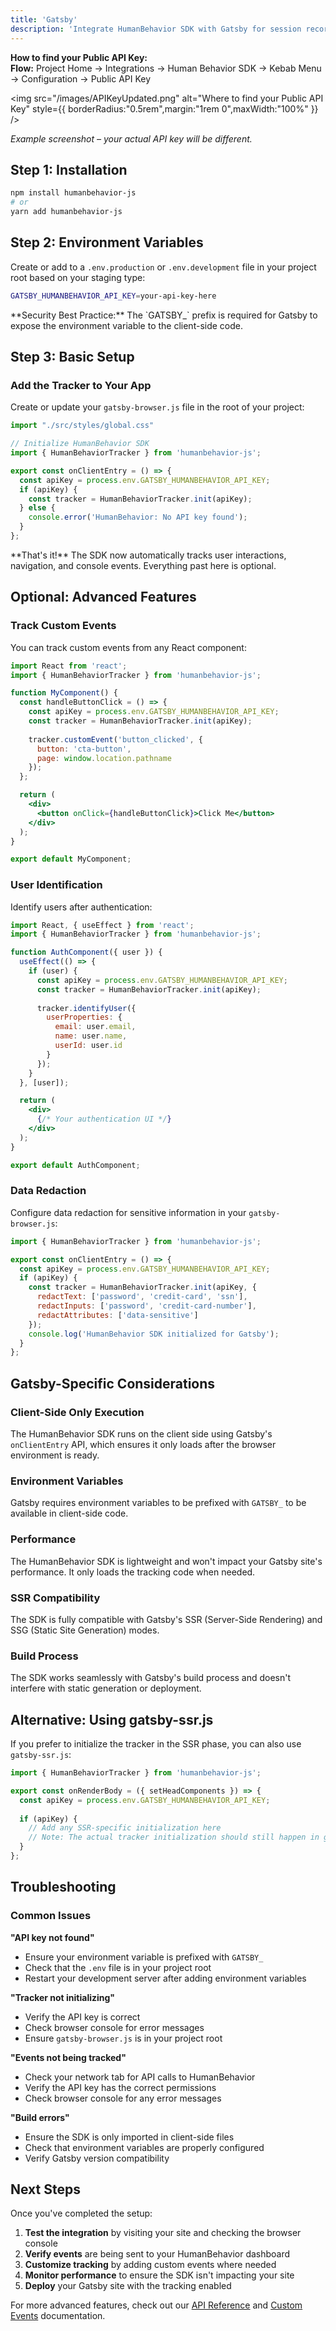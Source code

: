 ```yaml
---
title: 'Gatsby'
description: 'Integrate HumanBehavior SDK with Gatsby for session recording and analytics.'
---
```


<Expandable title="How to get your API Key">
<Info>
  <strong>How to find your Public API Key:</strong><br/>
  <b>Flow:</b> Project Home → Integrations → Human Behavior SDK → Kebab Menu → Configuration → Public API Key
</Info>

<img
  src="/images/APIKeyUpdated.png"
  alt="Where to find your Public API Key"
  style={{ borderRadius:"0.5rem",margin:"1rem 0",maxWidth:"100%" }}
/>

<p style={{ fontSize: '0.95em', color: '#888', marginTop: '-0.5rem', marginBottom: '1.5rem' }}><em>Example screenshot – your actual API key will be different.</em></p>
</Expandable>

## Step 1: Installation

```bash
npm install humanbehavior-js
# or
yarn add humanbehavior-js
```

## Step 2: Environment Variables

Create or add to a `.env.production` or `.env.development` file in your project root based on your staging type:

```bash
GATSBY_HUMANBEHAVIOR_API_KEY=your-api-key-here
```

<Note>
  **Security Best Practice:** The `GATSBY_` prefix is required for Gatsby to expose the environment variable to the client-side code.
</Note>

## Step 3: Basic Setup

### Add the Tracker to Your App

Create or update your `gatsby-browser.js` file in the root of your project:

```javascript
import "./src/styles/global.css"

// Initialize HumanBehavior SDK
import { HumanBehaviorTracker } from 'humanbehavior-js';

export const onClientEntry = () => {
  const apiKey = process.env.GATSBY_HUMANBEHAVIOR_API_KEY;
  if (apiKey) {
    const tracker = HumanBehaviorTracker.init(apiKey);
  } else {
    console.error('HumanBehavior: No API key found');
  }
};
```

<Note>
  **That's it!** The SDK now automatically tracks user interactions, navigation, and console events. Everything past here is optional.
</Note>


## Optional: Advanced Features

### Track Custom Events

You can track custom events from any React component:

```jsx
import React from 'react';
import { HumanBehaviorTracker } from 'humanbehavior-js';

function MyComponent() {
  const handleButtonClick = () => {
    const apiKey = process.env.GATSBY_HUMANBEHAVIOR_API_KEY;
    const tracker = HumanBehaviorTracker.init(apiKey);
    
    tracker.customEvent('button_clicked', {
      button: 'cta-button',
      page: window.location.pathname
    });
  };

  return (
    <div>
      <button onClick={handleButtonClick}>Click Me</button>
    </div>
  );
}

export default MyComponent;
```

### User Identification

Identify users after authentication:

```jsx
import React, { useEffect } from 'react';
import { HumanBehaviorTracker } from 'humanbehavior-js';

function AuthComponent({ user }) {
  useEffect(() => {
    if (user) {
      const apiKey = process.env.GATSBY_HUMANBEHAVIOR_API_KEY;
      const tracker = HumanBehaviorTracker.init(apiKey);
      
      tracker.identifyUser({
        userProperties: {
          email: user.email,
          name: user.name,
          userId: user.id
        }
      });
    }
  }, [user]);

  return (
    <div>
      {/* Your authentication UI */}
    </div>
  );
}

export default AuthComponent;
```

### Data Redaction

Configure data redaction for sensitive information in your `gatsby-browser.js`:

```javascript
import { HumanBehaviorTracker } from 'humanbehavior-js';

export const onClientEntry = () => {
  const apiKey = process.env.GATSBY_HUMANBEHAVIOR_API_KEY;
  if (apiKey) {
    const tracker = HumanBehaviorTracker.init(apiKey, {
      redactText: ['password', 'credit-card', 'ssn'],
      redactInputs: ['password', 'credit-card-number'],
      redactAttributes: ['data-sensitive']
    });
    console.log('HumanBehavior SDK initialized for Gatsby');
  }
};
```

## Gatsby-Specific Considerations

### Client-Side Only Execution

The HumanBehavior SDK runs on the client side using Gatsby's `onClientEntry` API, which ensures it only loads after the browser environment is ready.

### Environment Variables

Gatsby requires environment variables to be prefixed with `GATSBY_` to be available in client-side code.

### Performance

The HumanBehavior SDK is lightweight and won't impact your Gatsby site's performance. It only loads the tracking code when needed.

### SSR Compatibility

The SDK is fully compatible with Gatsby's SSR (Server-Side Rendering) and SSG (Static Site Generation) modes.

### Build Process

The SDK works seamlessly with Gatsby's build process and doesn't interfere with static generation or deployment.

## Alternative: Using gatsby-ssr.js

If you prefer to initialize the tracker in the SSR phase, you can also use `gatsby-ssr.js`:

```javascript
import { HumanBehaviorTracker } from 'humanbehavior-js';

export const onRenderBody = ({ setHeadComponents }) => {
  const apiKey = process.env.GATSBY_HUMANBEHAVIOR_API_KEY;
  
  if (apiKey) {
    // Add any SSR-specific initialization here
    // Note: The actual tracker initialization should still happen in gatsby-browser.js
  }
};
```

## Troubleshooting

### Common Issues

**"API key not found"**
- Ensure your environment variable is prefixed with `GATSBY_`
- Check that the `.env` file is in your project root
- Restart your development server after adding environment variables

**"Tracker not initializing"**
- Verify the API key is correct
- Check browser console for error messages
- Ensure `gatsby-browser.js` is in your project root

**"Events not being tracked"**
- Check your network tab for API calls to HumanBehavior
- Verify the API key has the correct permissions
- Check browser console for any error messages

**"Build errors"**
- Ensure the SDK is only imported in client-side files
- Check that environment variables are properly configured
- Verify Gatsby version compatibility

## Next Steps

Once you've completed the setup:

1. **Test the integration** by visiting your site and checking the browser console
2. **Verify events** are being sent to your HumanBehavior dashboard
3. **Customize tracking** by adding custom events where needed
4. **Monitor performance** to ensure the SDK isn't impacting your site
5. **Deploy** your Gatsby site with the tracking enabled

For more advanced features, check out our [API Reference](/api-reference/tracker) and [Custom Events](/core-features/custom-events) documentation.
